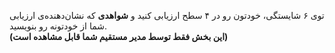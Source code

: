 توی ۶ شایستگی، خودتون رو در ۴ سطح ارزیابی کنید و **شواهدی** که نشان‌دهنده‌ی ارزیابی شما از خودتونه رو بنویسید.  
**(این بخش فقط توسط مدیر مستقیم شما قابل مشاهده است)**
